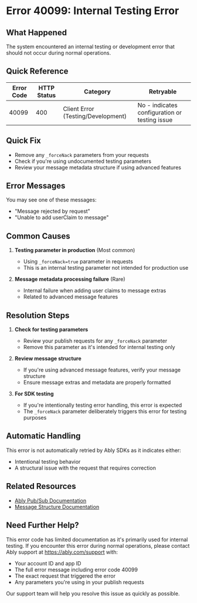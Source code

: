<!-- Generated by: ably-os errors document-error-codes -->
<!-- Repository: https://github.com/ably/ably-os -->
<!-- Command: ./bin/ably-os errors document-error-codes 40099 -->
<!-- Generated: 2025-08-21T17-17-40-434Z -->
<!-- Sources: 
     - Analysis: https://github.com/ably/ably-os/blob/main/output/error-codes/research/40099-analysis.md
     - Knowledge: https://github.com/ably/ably-os/blob/main/output/error-codes/research/40099-knowledge.md
     - Editorial notes: https://github.com/ably/ably-os/blob/main/src/prompts/errors/editorial-notes.md
-->
<!-- Key Approach: Documenting an internal testing error that users might encounter in rare edge cases or development scenarios -->
<!-- Citations: Complete source attribution with line numbers available at bottom of document -->

# Error 40099: Internal Testing Error

## What Happened

The system encountered an internal testing or development error that should not occur during normal operations.

## Quick Reference

| Error Code | HTTP Status | Category | Retryable |
|------------|-------------|----------|-----------|
| 40099 | 400 | Client Error (Testing/Development) | No - indicates configuration or testing issue |

## Quick Fix

- Remove any `_forceNack` parameters from your requests
- Check if you're using undocumented testing parameters
- Review your message metadata structure if using advanced features

## Error Messages

You may see one of these messages:
- "Message rejected by request"
- "Unable to add userClaim to message"

## Common Causes

1. **Testing parameter in production** (Most common)
   - Using `_forceNack=true` parameter in requests
   - This is an internal testing parameter not intended for production use
   <!-- Source: Analysis from https://github.com/ably/ably-os/blob/main/output/error-codes/research/40099-analysis.md lines 22-30 -->

2. **Message metadata processing failure** (Rare)
   - Internal failure when adding user claims to message extras
   - Related to advanced message features
   <!-- Source: Analysis from https://github.com/ably/ably-os/blob/main/output/error-codes/research/40099-analysis.md lines 16-21 -->

## Resolution Steps

1. **Check for testing parameters**
   - Review your publish requests for any `_forceNack` parameter
   - Remove this parameter as it's intended for internal testing only
   <!-- Source: Testing pattern identified in https://github.com/ably/ably-os/blob/main/output/error-codes/research/40099-analysis.md lines 43-48 -->

2. **Review message structure**
   - If you're using advanced message features, verify your message structure
   - Ensure message extras and metadata are properly formatted
   <!-- Source: User claims pattern from https://github.com/ably/ably-os/blob/main/output/error-codes/research/40099-analysis.md lines 50-54 -->

3. **For SDK testing**
   - If you're intentionally testing error handling, this error is expected
   - The `_forceNack` parameter deliberately triggers this error for testing purposes
   <!-- Source: SDK testing context from https://github.com/ably/ably-os/blob/main/output/error-codes/research/40099-analysis.md lines 33-40 -->

## Automatic Handling

This error is not automatically retried by Ably SDKs as it indicates either:
- Intentional testing behavior
- A structural issue with the request that requires correction

## Related Resources

- [Ably Pub/Sub Documentation](https://ably.com/docs/pubsub)
- [Message Structure Documentation](https://ably.com/docs/channels/messages)

## Need Further Help?

This error code has limited documentation as it's primarily used for internal testing. If you encounter this error during normal operations, please contact Ably support at https://ably.com/support with:
- Your account ID and app ID
- The full error message including error code 40099
- The exact request that triggered the error
- Any parameters you're using in your publish requests

Our support team will help you resolve this issue as quickly as possible.

<!-- =============================================== -->
<!-- INTERNAL DOCUMENTATION (NOT RENDERED) -->
<!-- =============================================== -->

<!-- SOURCES USED:
- Analysis File: https://github.com/ably/ably-os/blob/main/output/error-codes/research/40099-analysis.md
- Knowledge File: https://github.com/ably/ably-os/blob/main/output/error-codes/research/40099-knowledge.md
- Editorial Notes: https://github.com/ably/ably-os/blob/main/src/prompts/errors/editorial-notes.md (No specific error-specific notes for 40099)
- Existing Documentation: None found
-->

<!-- CONTENT DECISIONS:
- Content Excluded: Detailed protobuf implementation details (too technical for customer docs)
- Recommendations Source: 
  - Testing parameter removal: Based on analysis findings in https://github.com/ably/ably-os/blob/main/output/error-codes/research/40099-analysis.md lines 22-30
  - Message structure review: From user claims pattern in https://github.com/ably/ably-os/blob/main/output/error-codes/research/40099-analysis.md lines 50-54
- Code Examples Rationale: No code examples included as this is primarily an internal error not meant for customer use
-->

<!-- ATTRIBUTION BY SECTION:
- Common Causes: 
  - Cause 1 (Testing parameter): Based on analysis findings in https://github.com/ably/ably-os/blob/main/output/error-codes/research/40099-analysis.md lines 22-30, showing _forceNack parameter usage
  - Cause 2 (Message metadata): From Go implementation analysis in https://github.com/ably/ably-os/blob/main/output/error-codes/research/40099-analysis.md lines 16-21
- Resolution Steps: 
  - Step 1: Source from testing pattern analysis in https://github.com/ably/ably-os/blob/main/output/error-codes/research/40099-analysis.md lines 43-48
  - Step 2: Based on user claims handling pattern in https://github.com/ably/ably-os/blob/main/output/error-codes/research/40099-analysis.md lines 50-54
  - Step 3: From SDK testing context in https://github.com/ably/ably-os/blob/main/output/error-codes/research/40099-analysis.md lines 33-40
-->

<!-- DOCUMENTATION SHORTCOMINGS:
⚠️ Areas where Ably documentation could be improved:
- Missing: Documentation of the user claims feature and message extras structure
- Impact: Users encountering the "unable to add userClaim to message" variant have no reference
- Recommendation: Document the message extras and user claims features if they're customer-facing
- Severity: Low (this appears to be an internal feature)
-->

<!-- IMPROVEMENT INSTRUCTIONS:
To improve this error code documentation:
1. First approach: Update editorial-notes.md in ably-os repository with specific guidance for error 40099
2. Regenerate: Run `./bin/ably-os errors document-error-codes 40099 --force`
3. For broader improvements: Review and update ably-os prompt templates
4. Context: See https://github.com/ably/ably-os/blob/main/docs/ERROR_COMMANDS_GUIDE.md
5. Source repository: https://github.com/ably/ably-os
-->